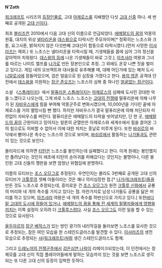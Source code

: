 '''N'Zoth'''

[[워크래프트]] 시리즈의 [[워크래프트/등장인물|등장인물]]로, 고대 [[아제로스]]를 지배했던 다섯 [[고대 신]]중 하나. 세 번째로 공개된 [[고대 신]]이다.

최초 [[블리즈컨]] 2010에서 다음 고대 신의 이름으로 언급되었다. [[에메랄드의 꿈]]의 악몽의 원흉, 대지의 위상 [[넬타리온]]을 [[데스윙]]으로 타락시킨 주모자이며[* 정확히는 느조스와 크툰, 요그사론, 밝혀지지 않은 다섯번째 고대신이 합동으로 타락시켰다.(먼저 사망한 [[이샤라즈]]는 제외.) 또 느조스는 넬타리온을 타락시킬 때, 기생체들을 몸에 심어 그의 정신을 갈아먹어 치워왔다. [[데스윙의 등]]에 나온 기생체들이 바로 그것.], [[아즈샤라]] 여왕과 그녀를 따르는 나이트 엘프를 [[나가(워크래프트)|나가]]로 만든 장본인으로 추정. 그 외에도 온갖 나쁜 짓을 벌이고 있다고. 게임 내의 오브젝트와 대사들로 유추해볼 때, 대해 어딘가에 있는 해저 도시 [[니알로사]]에 잠들어있으며, 검은 얼음으로 된 심장을 가졌다고 한다. [[용의 영혼(던전)|용의 영혼]] 공격대 던전에서 [[데스윙]]을 지원하는 [[장군 존오즈]]는 느조스의 심복 중 하나인 [[얼굴없는 자|얼굴없는 장군]]이다.

소설 《[[스톰레이지]]》에서 [[말퓨리온 스톰레이지]]는 [[아제로스]]의 심해에 도사린 강대한 악을 느꼈다고 나오는데, 그게 바로 느조스. 느조스는 [[고대의 전쟁]]때 말퓨리온에 의해 나무가 된 [[자비우스]]에게 힘을 부여해 악몽군주로 변화시켰으며, 10,000년을 기다린 끝에 아제로스를 거의 멸망시킬 뻔 했다. 하지만 자비우스가 결국 말퓨리온에 의해 처단되자 미련없이 자비우스를 버린다. 말퓨리온은 에메랄드의 타락을 씻어냈지만, 단 한 곳, [[에메랄드의 꿈]]의 근원이라고 믿어지는 알른의 균열만은 아제로스와 세계수에서 힘을 끌어온 그의 힘으로도 어찌할 수 없어서 이에 대한 처치는 훗날로 미루게 된다. 또한 [[바쉬르]]의 바닥에서 뻗어나온 촉수는 느조스의 것으로 보이며, [[바쉬르]]에서 활동하는 [[나가(워크래프트)|나가]]들과도 관련이 있는 것으로 보인다.

블리자드에 의하면 [[티탄(워크래프트)|티탄]]은 느조스를 봉인하는데 실패했다고 한다. 이게 원래는 봉인했지만 풀려났다는 것인지 애초에 티탄의 손아귀를 피해갔다는 것인지는 불명이나, 다른 봉인된 고대 신들의 깽판을 보면 엄청난 위협임에 분명하다.

이름의 모티브는 [[조스 오므그]]로 추정된다. 우연인지는 몰라도 3번째로 공개된 고대 신의 모티브가 [[크툴루]]의 셋째 아들이라는 것은 꽤나 의미심장한 점.[* [[나가(워크래프트)]]들을 만든 것도 느조스로 추정되는데, 흥미로운 건 [[조스 오므그]]가 원전 [[크툴루 신화]]에서 공룡의 머리와 네 개의 촉수를 가지고 있다는 점. 마찬가지로 남성 나가들도 공룡을 닮은 머리를 하고 있으며, [[아즈샤라]] 여왕은 네 개의 촉수를 하반신으로 가지고 있다.] 또한[[르뤼에|바다 밑 고대의 도시에 잠들어 있거나]], [[크툴루의 부름|에메랄드의 꿈을 통해 전 세계의 필멸자들에게 영향을 끼치는]] 이쪽 설정이 오히려 더 [[크툴루]]스럽다. 사실 [[조스 오므그]]도 이런 일을 할 수 있는 것으로 묘사된다.

[[울두아르]]의 [[장군 베작스]]가 있는 방인 광기의 내리막길을 둘러보면 느조스를 묘사한 것으로 추정되는, 잠든 여인 모습을 한 스테인드글라스를 발견할 수 있다. [[이샤라즈]]의 생전 모습으로 추정되는 [[샤(워크래프트)]]처럼 생긴 스테인드글라스도 함께.

그리고 [[드레노어의 전쟁군주]]에서 [[검은심연 나락]]이 리메이크되었는데, 이 던전에서는 정체모를 고대 신이 직접 플레이어들에게 말하는 모습까지 있는 것을 보면 느조스로 생각되는 또 다른 고대 신의 등장이 임박한 듯하다.
